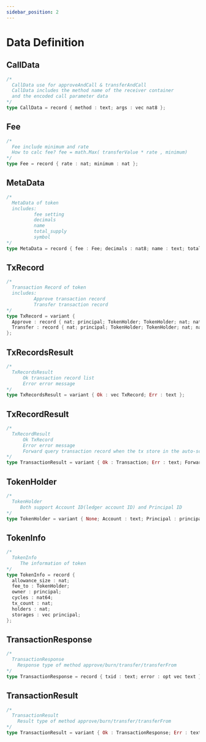 ```yaml
---
sidebar_position: 2
---
```


# Data Definition

## CallData
```rust
/* 
  CallData use for approveAndCall & transferAndCall
  CallData includes the method name of the receiver container 
  and the encoded call parameter data
*/
type CallData = record { method : text; args : vec nat8 };
```

## Fee
```rust
/*
  Fee include minimum and rate
  How to calc fee? fee = math.Max( transferValue * rate , minimum) 
*/
type Fee = record { rate : nat; minimum : nat };
```
## MetaData
```rust
/*
  MetaData of token
  includes: 
          fee setting
          decimals
          name
          total_supply
          symbol
*/
type MetaData = record { fee : Fee; decimals : nat8; name : text; total_supply : nat; symbol : text; };
```
## TxRecord
```rust
/*
  Transaction Record of token
  includes: 
          Approve transaction record
          Transfer transaction record
*/
type TxRecord = variant {
  Approve : record { nat; principal; TokenHolder; TokenHolder; nat; nat; nat64; };
  Transfer : record { nat; principal; TokenHolder; TokenHolder; nat; nat; nat64; };
};
```
## TxRecordsResult
```rust
/*
  TxRecordsResult
      Ok transaction record list
      Error error message
*/
type TxRecordsResult = variant { Ok : vec TxRecord; Err : text };
```
## TxRecordResult
```rust
/*
  TxRecordResult
      Ok TxRecord
      Error error message
      Forward query transaction record when the tx store in the auto-scaling storage
*/
type TransactionResult = variant { Ok : Transaction; Err : text; Forward : principal; };
```
## TokenHolder
```rust
/*
  TokenHolder
     Both support Account ID(ledger account ID) and Principal ID
*/
type TokenHolder = variant { None; Account : text; Principal : principal };
```
## TokenInfo
```rust
/*
  TokenInfo
     The information of token
*/
type TokenInfo = record {
  allowance_size : nat;
  fee_to : TokenHolder;
  owner : principal;
  cycles : nat64;
  tx_count : nat;
  holders : nat;
  storages : vec principal;
};
```
## TransactionResponse
```rust
/*
  TransactionResponse
    Response type of method approve/burn/transfer/transferFrom 
*/
type TransactionResponse = record { txid : text; error : opt vec text };
```
## TransactionResult
```rust
/*
  TransactionResult
    Result type of method approve/burn/transfer/transferFrom 
*/
type TransactionResult = variant { Ok : TransactionResponse; Err : text };
```